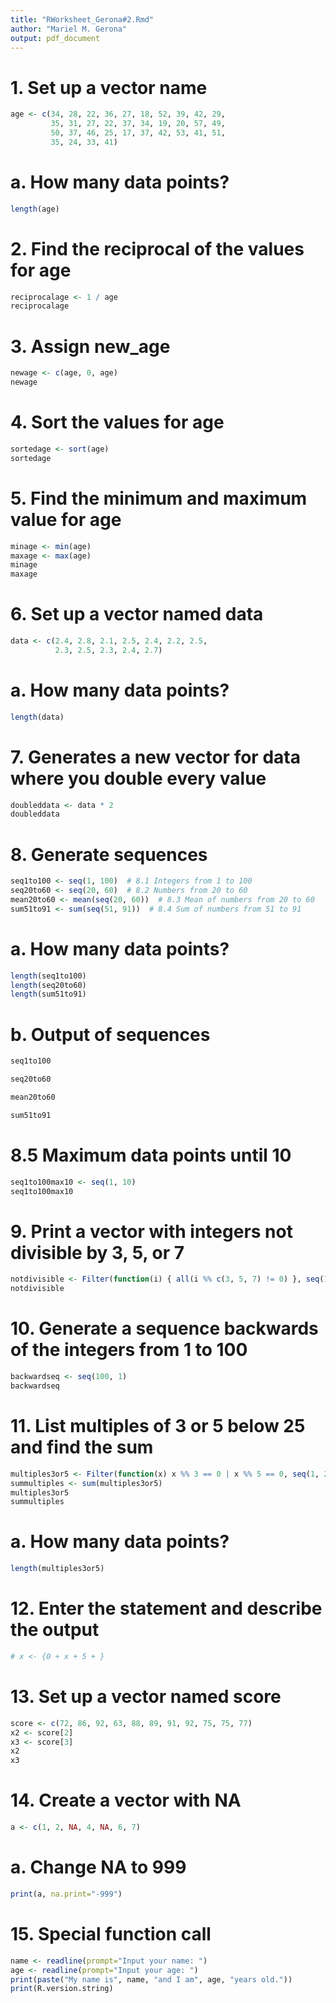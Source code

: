 ```yaml
---
title: "RWorksheet_Gerona#2.Rmd"
author: "Mariel M. Gerona"
output: pdf_document
---
```


# 1. Set up a vector name

```r
age <- c(34, 28, 22, 36, 27, 18, 52, 39, 42, 29,
         35, 31, 27, 22, 37, 34, 19, 20, 57, 49,
         50, 37, 46, 25, 17, 37, 42, 53, 41, 51,
         35, 24, 33, 41)
```

# a. How many data points?
```r
length(age) 
```

# 2. Find the reciprocal of the values for age
```r
reciprocalage <- 1 / age
reciprocalage
```

# 3. Assign new_age
```r
newage <- c(age, 0, age)
newage

```


# 4. Sort the values for age
```r
sortedage <- sort(age)
sortedage 
```


# 5. Find the minimum and maximum value for age
```r
minage <- min(age)
maxage <- max(age)
minage
maxage
```


# 6. Set up a vector named data
```r
data <- c(2.4, 2.8, 2.1, 2.5, 2.4, 2.2, 2.5,
          2.3, 2.5, 2.3, 2.4, 2.7)
```


# a. How many data points?
```r
length(data)
```


# 7. Generates a new vector for data where you double every value
```r
doubleddata <- data * 2
doubleddata
```


# 8. Generate sequences
```r
seq1to100 <- seq(1, 100)  # 8.1 Integers from 1 to 100
seq20to60 <- seq(20, 60)  # 8.2 Numbers from 20 to 60
mean20to60 <- mean(seq(20, 60))  # 8.3 Mean of numbers from 20 to 60
sum51to91 <- sum(seq(51, 91))  # 8.4 Sum of numbers from 51 to 91
```


# a. How many data points?
```r
length(seq1to100)  
length(seq20to60) 
length(sum51to91) 
```

# b. Output of sequences
```r
seq1to100

seq20to60

mean20to60

sum51to91
```


# 8.5 Maximum data points until 10
```r
seq1to100max10 <- seq(1, 10)
seq1to100max10
```

# 9. Print a vector with integers not divisible by 3, 5, or 7
```r
notdivisible <- Filter(function(i) { all(i %% c(3, 5, 7) != 0) }, seq(1, 100))
notdivisible
```


# 10. Generate a sequence backwards of the integers from 1 to 100
```r
backwardseq <- seq(100, 1)
backwardseq 
```


# 11. List multiples of 3 or 5 below 25 and find the sum
```r
multiples3or5 <- Filter(function(x) x %% 3 == 0 | x %% 5 == 0, seq(1, 24))
summultiples <- sum(multiples3or5)
multiples3or5  
summultiples
```
    

# a. How many data points?
```r
length(multiples3or5) 
```


# 12. Enter the statement and describe the output
```r
# x <- {0 + x + 5 + }
```



# 13. Set up a vector named score
```r
score <- c(72, 86, 92, 63, 88, 89, 91, 92, 75, 75, 77)
x2 <- score[2]  
x3 <- score[3]  
x2
x3
```


# 14. Create a vector with NA
```r
a <- c(1, 2, NA, 4, NA, 6, 7)
```


# a. Change NA to 999
```r
print(a, na.print="-999")
```


# 15. Special function call
```r
name <- readline(prompt="Input your name: ")
age <- readline(prompt="Input your age: ")
print(paste("My name is", name, "and I am", age, "years old."))
print(R.version.string)
```


